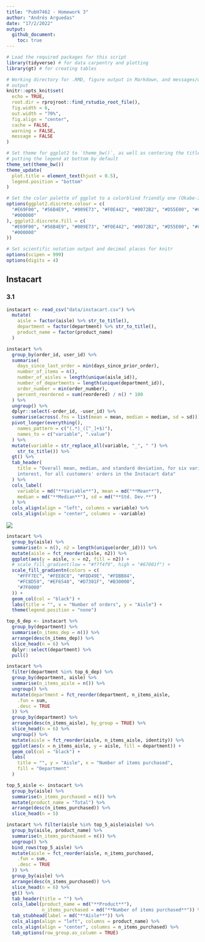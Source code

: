 ```yaml
---
title: "PubH7462 - Homework 3"
author: "Andrés Arguedas"
date: "17/2/2022"
output: 
  github_document:
    toc: true
---
```


```r
# Load the required packages for this script
library(tidyverse) # for data carpentry and plotting
library(gt) # for creating tables

# Working directory for .RMD, figure output in Markdown, and messages/warnings
# output
knitr::opts_knit$set(
  echo = TRUE,
  root.dir = rprojroot::find_rstudio_root_file(),
  fig.width = 6,
  out.width = "70%",
  fig.align = "center",
  cache = FALSE,
  warning = FALSE,
  message = FALSE
)

# Set theme for ggplot2 to `theme_bw()`, as well as centering the title and
# putting the legend at bottom by default
theme_set(theme_bw())
theme_update(
  plot.title = element_text(hjust = 0.5),
  legend.position = "bottom"
)

# Set the color palette of ggplot to a colorblind friendly one (Okabe-Ito)
options(ggplot2.discrete.colour = c(
  "#E69F00", "#56B4E9", "#009E73", "#F0E442", "#0072B2", "#D55E00", "#CC79A7",
  "#000000"
), ggplot2.discrete.fill = c(
  "#E69F00", "#56B4E9", "#009E73", "#F0E442", "#0072B2", "#D55E00", "#CC79A7",
  "#000000"
))

# Set scientific notation output and decimal places for knitr
options(scipen = 999)
options(digits = 4)
```

## Instacart

### 3.1

```r

instacart <- read_csv("data/instacart.csv") %>%
  mutate(
    aisle = factor(aisle) %>% str_to_title(),
    department = factor(department) %>% str_to_title(),
    product_name = factor(product_name)
  )
```

```r
instacart %>%
  group_by(order_id, user_id) %>%
  summarise(
    days_since_last_order = min(days_since_prior_order),
    number_of_items = n(),
    number_of_aisles = length(unique(aisle_id)),
    number_of_departments = length(unique(department_id)),
    order_number = min(order_number),
    percent_reordered = sum(reordered) / n() * 100
  ) %>%
  ungroup() %>%
  dplyr::select(-order_id, -user_id) %>%
  summarise(across(.fns = list(mean = mean, median = median, sd = sd))) %>%
  pivot_longer(everything(),
    names_pattern = c("(.*)_([^_]+$)"),
    names_to = c("variable", ".value")
  ) %>%
  mutate(variable = str_replace_all(variable, "_", " ") %>%
    str_to_title()) %>%
  gt() %>%
  tab_header(
    title = "Overall mean, median, and standard deviation, for six variables of
    interest, for all customers' orders in the Instacart data"
  ) %>%
  cols_label(
    variable = md("**Variable**"), mean = md("**Mean**"),
    median = md("**Median**"), sd = md("**Std. Dev.**")
  ) %>%
  cols_align(align = "left", columns = variable) %>%
  cols_align(align = "center", columns = -variable)
```

![](../figures/summary-table.png)

```r
instacart %>%
  group_by(aisle) %>%
  summarise(n = n(), n2 = length(unique(order_id))) %>%
  mutate(aisle = fct_reorder(aisle, n2)) %>%
  ggplot(aes(y = aisle, x = n2, fill = n2)) +
  # scale_fill_gradient(low = "#f7f4f9", high = "#67001f") +
  scale_fill_gradientn(colors = c(
    "#FFF7EC", "#FEE8C8", "#FDD49E", "#FDBB84",
    "#FC8D59", "#EF6548", "#D7301F", "#B30000",
    "#7F0000"
  )) +
  geom_col(col = "black") +
  labs(title = "", x = "Number of orders", y = "Aisle") +
  theme(legend.position = "none")
```

```r
top_6_dep <- instacart %>%
  group_by(department) %>%
  summarise(n_items_dep = n()) %>%
  arrange(desc(n_items_dep)) %>%
  slice_head(n = 6) %>%
  dplyr::select(department) %>%
  pull()

instacart %>%
  filter(department %in% top_6_dep) %>%
  group_by(department, aisle) %>%
  summarise(n_items_aisle = n()) %>%
  ungroup() %>%
  mutate(department = fct_reorder(department, n_items_aisle,
    .fun = sum,
    .desc = TRUE
  )) %>%
  group_by(department) %>%
  arrange(desc(n_items_aisle), by_group = TRUE) %>%
  slice_head(n = 6) %>%
  ungroup() %>%
  mutate(aisle = fct_reorder(aisle, n_items_aisle, identity)) %>%
  ggplot(aes(x = n_items_aisle, y = aisle, fill = department)) +
  geom_col(col = "black") +
  labs(
    title = "", y = "Aisle", x = "Number of items purchased",
    fill = "Department"
  )
```

```r
top_5_aisle <- instacart %>%
  group_by(aisle) %>%
  summarise(n_items_purchased = n()) %>%
  mutate(product_name = "Total") %>% 
  arrange(desc(n_items_purchased)) %>%
  slice_head(n = 5)

instacart %>% filter(aisle %in% top_5_aisle$aisle) %>% 
  group_by(aisle, product_name) %>% 
  summarise(n_items_purchased = n()) %>% 
  ungroup() %>%
  bind_rows(top_5_aisle) %>% 
  mutate(aisle = fct_reorder(aisle, n_items_purchased,
    .fun = sum,
    .desc = TRUE
  )) %>% 
  group_by(aisle) %>% 
  arrange(desc(n_items_purchased)) %>% 
  slice_head(n = 6) %>% 
  gt() %>% 
  tab_header(title = "") %>% 
  cols_label(product_name = md("**Product**"),
             n_items_purchased = md("**Number of items purchased**")) %>% 
  tab_stubhead(label = md("**Aisle**")) %>%
  cols_align(align = "left", columns = product_name) %>% 
  cols_align(align = "center", columns = n_items_purchased) %>%
  tab_options(row_group.as_column = TRUE)

```
